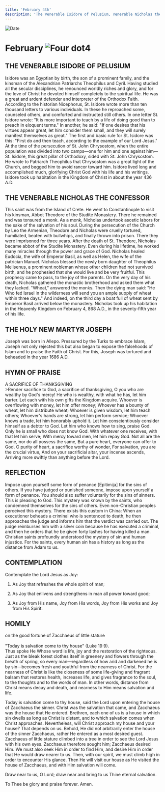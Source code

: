 ```yaml
---
title: 'February 4th'
description: 'The Venerable Isidore of Pelusium, Venerable Nicholas the Confessor, Holy New Martyr Joseph'
---
```


<RunningHead />
<Image src="/title-imprint.png" height={68} width={50} alt="Date" className="title-imprint"/>

# <div id="date">February <Image className="four-dot" src="/four-dot.png" height={15} width={15} alt="Four dot" />4</div>

## THE VENERABLE ISIDORE OF PELUSIUM

Isidore was an Egyptian by birth, the son of a prominent family, and the kinsman of the Alexandrian Patriarchs Theophilus and Cyril. Having studied all the secular disciplines, he renounced worldly riches and glory, and for the love of Christ he devoted himself completely to the spiritual life. He was a great and ardent defender and interpreter of the Orthodox Faith. According to the historian Nicephorus, St. Isidore wrote more than ten thousand letters to various individuals. In these he reproached some, counseled others, and comforted and instructed still others. In one letter St. Isidore wrote: "It is more important to teach by a life of doing good than to preach in eloquent terms." In another, he said: "If one desires that his virtues appear great, let him consider them small, and they will surely manifest themselves as great." The first and basic rule for St. Isidore was this: "First do and then teach, according to the example of our Lord Jesus." At the time of the persecution of St. John Chrysostom, when the entire population was divided into two camps—one for him and one against him—St. Isidore, this great pillar of Orthodoxy, sided with St. John Chrysostom. He wrote to Patriarch Theophilus that Chrysostom was a great light of the Church, and begged him to avoid rancor toward him. Isidore lived long and accomplished much, glorifying Christ God with his life and his writings. Isidore took up habitation in the Kingdom of Christ in about the year 436 A.D.

## THE VENERABLE NICHOLAS THE CONFESSOR

This saint was from the Island of Crete. He went to Constantinople to visit his kinsman, Abbot Theodore of the Studite Monastery. There he remained and was tonsured a monk. As a monk, Nicholas undertook ascetic labors for the sake of the salvation of his soul. During the persecution of the Church by Leo the Armenian, Theodore and Nicholas were cruelly tortured, humiliated, beaten with bullwhips, and finally thrown into prison. There they were imprisoned for three years. After the death of St. Theodore, Nicholas became abbot of the Studite Monastery. Even during his lifetime, he worked many miracles through the power and grace of God. Nicholas healed Eudocia, the wife of Emperor Basil, as well as Helen, the wife of the patrician Manuel. Nicholas blessed the newly born daughter of Theophilus Melisenus, a prominent nobleman whose other children had not survived birth, and he prophesied that she would live and be very fruitful. This prophecy came to pass, to the joy of the parents. On the very day of his death, Nicholas gathered the monastic brotherhood and asked them what they lacked. "Wheat," answered the monks. Then the dying man said: "He Who fed Israel in the wilderness will send you an ample supply of wheat within three days." And indeed, on the third day a boat full of wheat sent by Emperor Basil arrived below the monastery. Nicholas took up his habitation in the Heavenly Kingdom on February 4, 868 A.D., in the seventy-fifth year of his life.

## THE HOLY NEW MARTYR JOSEPH

Joseph was born in Allepo. Pressured by the Turks to embrace Islam, Joseph not only rejected this but also began to expose the falsehoods of Islam and to praise the Faith of Christ. For this, Joseph was tortured and beheaded in the year 1686 A.D.


## HYMN OF PRAISE
<div style={{textAlign:'center', color:'crimson', fontWeight:'bold'}}>
A SACRIFICE OF THANKSGIVING
</div>
>Render sacrifice to God, a sacrifice of thanksgiving,  
O you who are wealthy by God's mercy!  
He who is wealthy, with what he has, let him barter.  
Let each with his own gifts the Kingdom acquire.  
Whoever is overflowing with money, let him offer money;  
Whoever has a bounty of wheat, let him distribute wheat;  
Whoever is given wisdom, let him teach others;  
Whoever's hands are strong, let him perform service;  
Whoever knows a trade, let him honorably uphold it.  
Let him conscientiously consider himself as a debtor to God.  
Let him who knows how to sing, praise God.  
Only he is small who does not know God.  
With whatever one receives, with that let him serve;  
With mercy toward men, let him repay God.  
Not all are the same, nor do all possess the same,  
But a pure heart, everyone can offer to God.  
O purity of heart, a sacrifice worthy of wonder,  
For salvation, you are the crucial virtue,  
And on your sacrificial altar, your incense ascends,  
Arriving more swiftly than anything before the Lord.  


## REFLECTION

Impose upon yourself some form of penance [Epitimija] for the sins of others. If you have judged or punished someone, impose upon yourself a form of penance. You should also suffer voluntarily for the sins of sinners. This is pleasing to God. This mystery was known by the saints, who condemned themselves for the sins of others. Even non-Christian peoples perceived this mystery. There exists this custom in China: When an executioner beheads a criminal who is sentenced to death, he then approaches the judge and informs him that the verdict was carried out. The judge reimburses him with a silver coin because he has executed a criminal, and then he orders that he be given forty lashes for having killed a man. Christian saints profoundly understood the mystery of sin and human injustice. For the saints, every human sin has a history as long as the distance from Adam to us.
 

## CONTEMPLATION

Contemplate the Lord Jesus as Joy:

1. As Joy that refreshes the whole spirit of man;

2. As Joy that enlivens and strengthens in man all power toward good;

3. As Joy from His name, Joy from His words, Joy from His works and Joy from His Spirit.



## HOMILY
<div style={{textAlign:'center', color:'crimson', fontWeight:'bold'}}>
on the good fortune of Zacchaeus of little stature
</div><br /><div style={{textAlign:'right'}}>
"Today is salvation come to thy house" (Luke 19:9).
</div>
Thus spoke He Whose word is life, joy and the restoration of the righteous. Just as the bleak forest clothes itself in greenery and flowers through the breath of spring, so every man—regardless of how arid and darkened he is by sin—becomes fresh and youthful from the nearness of Christ. For the nearness of Christ is like the closeness of some life-giving and fragrant balsam that restores health, increases life, and gives fragrance to the soul, to the thoughts and to the words of man. In other words, distance from Christ means decay and death, and nearness to Him means salvation and life.

Today is salvation come to thy house, said the Lord upon entering the house of Zacchaeus the sinner. Christ was the salvation that came, and Zacchaeus was the house that He entered. Brethren, each one of us is a house in which sin dwells as long as Christ is distant, and to which salvation comes when Christ approaches. Nevertheless, will Christ approach my house and your house? That depends on us. Behold, He did not arbitrarily enter the house of the sinner Zacchaeus, rather He entered as a most desired guest. Zacchaeus of little stature climbed into a tree in order to see the Lord Jesus with his own eyes. Zacchaeus therefore sought him; Zacchaeus desired Him. We must also seek Him in order to find Him, and desire Him in order that He would draw nearer to us. Then, with our spirit, we must climb high in order to encounter His glance. Then He will visit our house as He visited the house of Zacchaeus, and with Him salvation will come.

Draw near to us, O Lord; draw near and bring to us Thine eternal salvation.

To Thee be glory and praise forever. Amen.